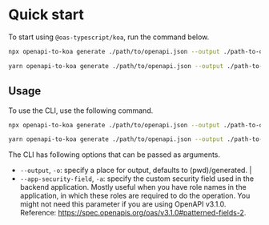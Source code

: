 ---
---


# Quick start

To start using `@oas-typescript/koa`, run the command below.

<Tabs groupId="package-managers">
  <TabItem value="npm" label="npm" default>

```bash
npx openapi-to-koa generate ./path/to/openapi.json --output ./path-to-output-directory
```

  </TabItem>
  <TabItem value="yarn" label="Yarn">

```bash
yarn openapi-to-koa generate ./path/to/openapi.json --output ./path-to-output-directory
```

  </TabItem>
</Tabs>

## Usage

To use the CLI, use the following command.

<Tabs groupId="package-managers">
  <TabItem value="npm" label="npm" default>

```bash
npx openapi-to-koa generate ./path/to/openapi.json --output ./path-to-output-directory
```

  </TabItem>
  <TabItem value="yarn" label="Yarn">

```bash
yarn openapi-to-koa generate ./path/to/openapi.json --output ./path-to-output-directory
```

  </TabItem>
</Tabs>

The CLI has following options that can be passed as arguments.

- `--output`, `-o`: specify a place for output, defaults to (pwd)/generated. |
- `--app-security-field`, `-a`: specify the custom security field used in the backend application. Mostly useful when you have role names in the application, in which these roles are required to do the operation. You might not need this parameter if you are using OpenAPI v3.1.0. Reference: https://spec.openapis.org/oas/v3.1.0#patterned-fields-2.
